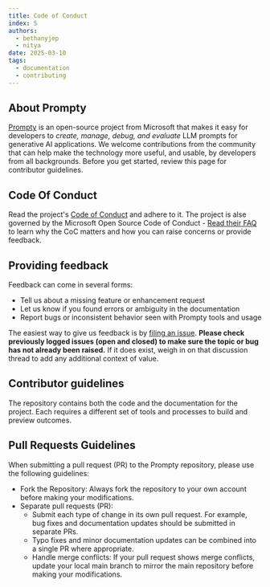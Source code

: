 ```yaml
---
title: Code of Conduct
index: 5
authors:
  - bethanyjep
  - nitya
date: 2025-03-10
tags:
  - documentation
  - contributing
---
```


## About Prompty
[Prompty](https://github.com/microsoft/prompty) is an open-source project from Microsoft that makes it easy for developers to _create, manage, debug, and evaluate_ LLM prompts for generative AI applications. We welcome contributions from the community that can help make the technology more useful, and usable, by developers from all backgrounds. Before you get started, review this page for contributor guidelines.

## Code Of Conduct
Read the project's [Code of Conduct](https://github.com/microsoft/prompty/blob/main/CODE_OF_CONDUCT.md) and adhere to it. The project is alse governed by the Microsoft Open Source Code of Conduct - [Read their FAQ](https://opensource.microsoft.com/codeofconduct/faq/) to learn why the CoC matters and how you can raise concerns or provide feedback.

## Providing feedback

Feedback can come in several forms:
 - Tell us about a missing feature or enhancement request
 - Let us know if you found errors or ambiguity in the documentation
 - Report bugs or inconsistent behavior seen with Prompty tools and usage

The easiest way to give us feedback is by [filing an issue](https://github.com/microsoft/prompty/issues/new). **Please check previously logged issues (open and closed) to make sure the topic or bug has not already been raised.** If it does exist, weigh in on that discussion thread to add any additional context of value.

## Contributor guidelines
The repository contains both the code and the documentation for the project. Each requires a different set of tools and processes to build and preview outcomes. 

## Pull Requests Guidelines
When submitting a pull request (PR) to the Prompty repository, please use the following guidelines:

- Fork the Repository: Always fork the repository to your own account before making your modifications.
- Separate pull requests (PR):
  - Submit each type of change in its own pull request. For example, bug fixes and documentation updates should be submitted in separate PRs.
  - Typo fixes and minor documentation updates can be combined into a single PR where appropriate.
  - Handle merge conflicts: If your pull request shows merge conflicts, update your local main branch to mirror the main repository before making your modifications.
